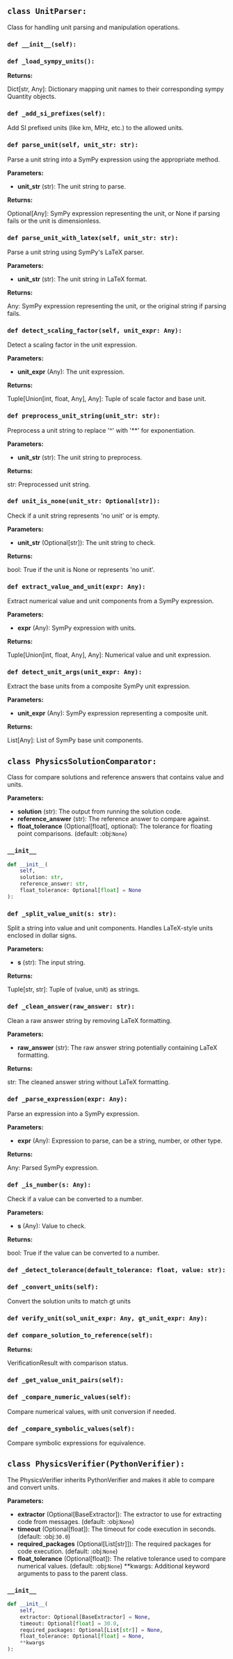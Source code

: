 <a id="camel.verifiers.physics_verifier"></a>

<a id="camel.verifiers.physics_verifier.UnitParser"></a>

## `class UnitParser:`

Class for handling unit parsing and manipulation operations.

<a id="camel.verifiers.physics_verifier.UnitParser.__init__"></a>

### `def __init__(self):`

<a id="camel.verifiers.physics_verifier.UnitParser._load_sympy_units"></a>

### `def _load_sympy_units():`

**Returns:**

  Dict[str, Any]: Dictionary mapping unit names to their
corresponding sympy Quantity objects.

<a id="camel.verifiers.physics_verifier.UnitParser._add_si_prefixes"></a>

### `def _add_si_prefixes(self):`

Add SI prefixed units (like km, MHz, etc.) to the allowed units.

<a id="camel.verifiers.physics_verifier.UnitParser.parse_unit"></a>

### `def parse_unit(self, unit_str: str):`

Parse a unit string into a SymPy expression using the appropriate
method.

**Parameters:**

- **unit_str** (str): The unit string to parse.

**Returns:**

  Optional[Any]: SymPy expression representing the unit, or None
if parsing fails or the unit is dimensionless.

<a id="camel.verifiers.physics_verifier.UnitParser.parse_unit_with_latex"></a>

### `def parse_unit_with_latex(self, unit_str: str):`

Parse a unit string using SymPy's LaTeX parser.

**Parameters:**

- **unit_str** (str): The unit string in LaTeX format.

**Returns:**

  Any: SymPy expression representing the unit, or the
original string if parsing fails.

<a id="camel.verifiers.physics_verifier.UnitParser.detect_scaling_factor"></a>

### `def detect_scaling_factor(self, unit_expr: Any):`

Detect a scaling factor in the unit expression.

**Parameters:**

- **unit_expr** (Any): The unit expression.

**Returns:**

  Tuple[Union[int, float, Any], Any]: Tuple of scale
factor and base unit.

<a id="camel.verifiers.physics_verifier.UnitParser.preprocess_unit_string"></a>

### `def preprocess_unit_string(unit_str: str):`

Preprocess a unit string to replace '^' with '**' for
exponentiation.

**Parameters:**

- **unit_str** (str): The unit string to preprocess.

**Returns:**

  str: Preprocessed unit string.

<a id="camel.verifiers.physics_verifier.UnitParser.unit_is_none"></a>

### `def unit_is_none(unit_str: Optional[str]):`

Check if a unit string represents 'no unit' or is empty.

**Parameters:**

- **unit_str** (Optional[str]): The unit string to check.

**Returns:**

  bool: True if the unit is None or represents 'no unit'.

<a id="camel.verifiers.physics_verifier.UnitParser.extract_value_and_unit"></a>

### `def extract_value_and_unit(expr: Any):`

Extract numerical value and unit components from a SymPy
expression.

**Parameters:**

- **expr** (Any): SymPy expression with units.

**Returns:**

  Tuple[Union[int, float, Any], Any]: Numerical
value and unit expression.

<a id="camel.verifiers.physics_verifier.UnitParser.detect_unit_args"></a>

### `def detect_unit_args(unit_expr: Any):`

Extract the base units from a composite SymPy unit expression.

**Parameters:**

- **unit_expr** (Any): SymPy expression representing a composite unit.

**Returns:**

  List[Any]: List of SymPy base unit components.

<a id="camel.verifiers.physics_verifier.PhysicsSolutionComparator"></a>

## `class PhysicsSolutionComparator:`

Class for compare solutions and reference answers that contains value
and units.

**Parameters:**

- **solution** (str): The output from running the solution code.
- **reference_answer** (str): The reference answer to compare against.
- **float_tolerance** (Optional[float], optional): The tolerance for floating point comparisons. (default: :obj:`None`)

<a id="camel.verifiers.physics_verifier.PhysicsSolutionComparator.__init__"></a>

### `__init__`

```python
def __init__(
    self,
    solution: str,
    reference_answer: str,
    float_tolerance: Optional[float] = None
):
```

<a id="camel.verifiers.physics_verifier.PhysicsSolutionComparator._split_value_unit"></a>

### `def _split_value_unit(s: str):`

Split a string into value and unit components.
Handles LaTeX-style units enclosed in dollar signs.

**Parameters:**

- **s** (str): The input string.

**Returns:**

  Tuple[str, str]: Tuple of (value, unit) as strings.

<a id="camel.verifiers.physics_verifier.PhysicsSolutionComparator._clean_answer"></a>

### `def _clean_answer(raw_answer: str):`

Clean a raw answer string by removing LaTeX formatting.

**Parameters:**

- **raw_answer** (str): The raw answer string potentially containing LaTeX formatting.

**Returns:**

  str: The cleaned answer string without LaTeX formatting.

<a id="camel.verifiers.physics_verifier.PhysicsSolutionComparator._parse_expression"></a>

### `def _parse_expression(expr: Any):`

Parse an expression into a SymPy expression.

**Parameters:**

- **expr** (Any): Expression to parse, can be a string, number, or other type.

**Returns:**

  Any: Parsed SymPy expression.

<a id="camel.verifiers.physics_verifier.PhysicsSolutionComparator._is_number"></a>

### `def _is_number(s: Any):`

Check if a value can be converted to a number.

**Parameters:**

- **s** (Any): Value to check.

**Returns:**

  bool: True if the value can be converted to a number.

<a id="camel.verifiers.physics_verifier.PhysicsSolutionComparator._detect_tolerance"></a>

### `def _detect_tolerance(default_tolerance: float, value: str):`

<a id="camel.verifiers.physics_verifier.PhysicsSolutionComparator._convert_units"></a>

### `def _convert_units(self):`

Convert the solution units to match gt units

<a id="camel.verifiers.physics_verifier.PhysicsSolutionComparator.verify_unit"></a>

### `def verify_unit(sol_unit_expr: Any, gt_unit_expr: Any):`

<a id="camel.verifiers.physics_verifier.PhysicsSolutionComparator.compare_solution_to_reference"></a>

### `def compare_solution_to_reference(self):`

**Returns:**

  VerificationResult with comparison status.

<a id="camel.verifiers.physics_verifier.PhysicsSolutionComparator._get_value_unit_pairs"></a>

### `def _get_value_unit_pairs(self):`

<a id="camel.verifiers.physics_verifier.PhysicsSolutionComparator._compare_numeric_values"></a>

### `def _compare_numeric_values(self):`

Compare numerical values, with unit conversion if needed.

<a id="camel.verifiers.physics_verifier.PhysicsSolutionComparator._compare_symbolic_values"></a>

### `def _compare_symbolic_values(self):`

Compare symbolic expressions for equivalence.

<a id="camel.verifiers.physics_verifier.PhysicsVerifier"></a>

## `class PhysicsVerifier(PythonVerifier):`

The PhysicsVerifier inherits PythonVerifier and makes it able to
compare and convert units.

**Parameters:**

- **extractor** (Optional[BaseExtractor]): The extractor to use for extracting code from messages. (default: :obj:`None`)
- **timeout** (Optional[float]): The timeout for code execution in seconds. (default: :obj:`30.0`)
- **required_packages** (Optional[List[str]]): The required packages for code execution. (default: :obj:`None`)
- **float_tolerance** (Optional[float]): The relative tolerance used to compare numerical values. (default: :obj:`None`) **kwargs: Additional keyword arguments to pass to the parent class.

<a id="camel.verifiers.physics_verifier.PhysicsVerifier.__init__"></a>

### `__init__`

```python
def __init__(
    self,
    extractor: Optional[BaseExtractor] = None,
    timeout: Optional[float] = 30.0,
    required_packages: Optional[List[str]] = None,
    float_tolerance: Optional[float] = None,
    **kwargs
):
```
